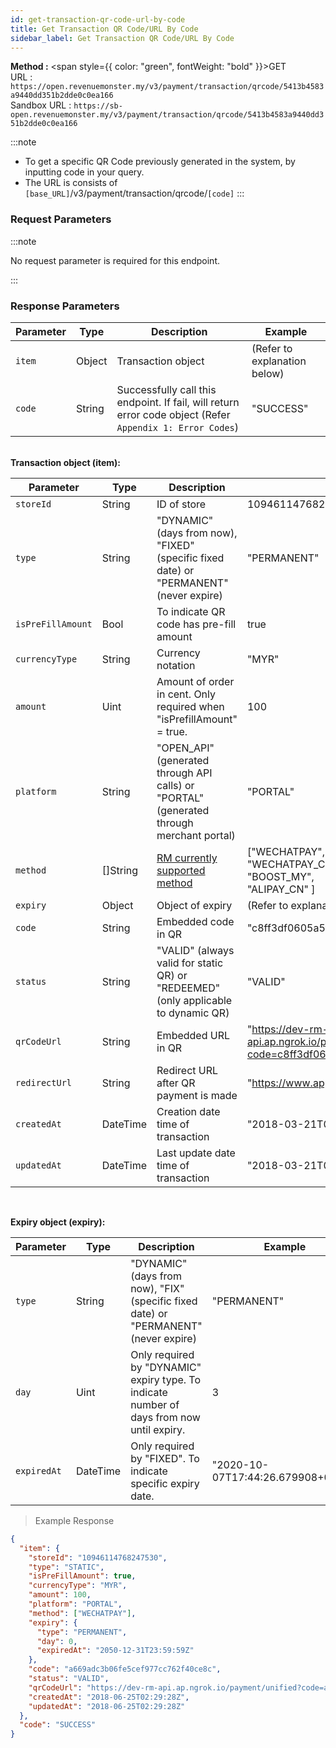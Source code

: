 ```yaml
---
id: get-transaction-qr-code-url-by-code
title: Get Transaction QR Code/URL By Code
sidebar_label: Get Transaction QR Code/URL By Code
---
```



**Method :** <span style={{ color: "green", fontWeight: "bold" }}>GET</span><br/>
URL : `https://open.revenuemonster.my/v3/payment/transaction/qrcode/5413b4583a9440dd351b2dde0c0ea166`<br/>
Sandbox URL : `https://sb-open.revenuemonster.my/v3/payment/transaction/qrcode/5413b4583a9440dd351b2dde0c0ea166`

:::note
- To get a specific QR Code previously generated in the system, by inputting code in your query.
- The URL is consists of `[base_URL]`/v3/payment/transaction/qrcode/`[code]`
:::

### Request Parameters

:::note

No request parameter is required for this endpoint.

:::

### Response Parameters

| Parameter | Type   | Description                                                                                               | Example                      |
| --------- | ------ | --------------------------------------------------------------------------------------------------------- | ---------------------------- |
| `item`    | Object | Transaction object                                                                                        | (Refer to explanation below) |
| `code`    | String | Successfully call this endpoint. If fail, will return error code object (Refer `Appendix 1: Error Codes`) | "SUCCESS"                    |

<br />
<strong>Transaction object (item):</strong>

| Parameter         | Type     | Description                                                                              | Example                                                                                          |
| ----------------- | -------- | ---------------------------------------------------------------------------------------- | ------------------------------------------------------------------------------------------------ |
| `storeId`         | String   | ID of store                                                                              | 10946114768247530                                                                                |
| `type`            | String   | "DYNAMIC" (days from now), "FIXED" (specific fixed date) or "PERMANENT" (never expire)   | "PERMANENT"                                                                                      |
| `isPreFillAmount` | Bool     | To indicate QR code has pre-fill amount                                                  | true                                                                                             |
| `currencyType`    | String   | Currency notation                                                                        | "MYR"                                                                                            |
| `amount`          | Uint     | Amount of order in cent. Only required when "isPrefillAmount" = true.                    | 100                                                                                              |
| `platform`        | String   | "OPEN_API" (generated through API calls) or "PORTAL" (generated through merchant portal) | "PORTAL"                                                                                         |
| `method`          | []String | [RM currently supported method](../.././payment-method.mdx)                           | ["WECHATPAY","WECHATPAY_MY", <br/> "WECHATPAY_CN","PRESTO_MY",<br/>"BOOST_MY",<br/>"ALIPAY_CN" ] |
| `expiry`          | Object   | Object of expiry                                                                         | (Refer to explanation above)                                                                     |
| `code`            | String   | Embedded code in QR                                                                      | "c8ff3df0605a5f20cd6476661072eade"                                                               |
| `status`          | String   | "VALID" (always valid for static QR) or "REDEEMED" (only applicable to dynamic QR)       | "VALID"                                                                                          |
| `qrCodeUrl`       | String   | Embedded URL in QR                                                                       | "https://dev-rm-api.ap.ngrok.io/payment/unified?code=c8ff3df0605a5f20cd6476661072eade"           |
| `redirectUrl`     | String   | Redirect URL after QR payment is made                                                    | "https://www.apple.com/my/iphone/"                                                               |
| `createdAt`       | DateTime | Creation date time of transaction                                                        | "2018-03-21T06:41:22Z"                                                                           |
| `updatedAt`       | DateTime | Last update date time of transaction                                                     | "2018-03-21T06:41:22Z"                                                                           |

<br />

<strong>Expiry object (expiry):</strong>

| Parameter   | Type     | Description                                                                               | Example                            |
| ----------- | -------- | ----------------------------------------------------------------------------------------- | ---------------------------------- |
| `type`      | String   | "DYNAMIC" (days from now), "FIX" (specific fixed date) or "PERMANENT" (never expire)      | "PERMANENT"                        |
| `day`       | Uint     | Only required by "DYNAMIC" expiry type. To indicate number of days from now until expiry. | 3                                  |
| `expiredAt` | DateTime | Only required by "FIXED". To indicate specific expiry date.                               | "2020-10-07T17:44:26.679908+08:00" |

> Example Response

```json
{
  "item": {
    "storeId": "10946114768247530",
    "type": "STATIC",
    "isPreFillAmount": true,
    "currencyType": "MYR",
    "amount": 100,
    "platform": "PORTAL",
    "method": ["WECHATPAY"],
    "expiry": {
      "type": "PERMANENT",
      "day": 0,
      "expiredAt": "2050-12-31T23:59:59Z"
    },
    "code": "a669adc3b06fe5cef977cc762f40ce8c",
    "status": "VALID",
    "qrCodeUrl": "https://dev-rm-api.ap.ngrok.io/payment/unified?code=a669adc3b06fe5cef977cc762f40ce8c",
    "createdAt": "2018-06-25T02:29:28Z",
    "updatedAt": "2018-06-25T02:29:28Z"
  },
  "code": "SUCCESS"
}
```
